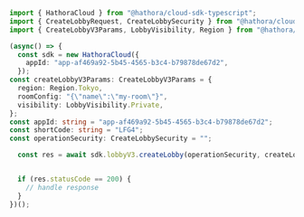 ```typescript CreateLobby.ts
import { HathoraCloud } from "@hathora/cloud-sdk-typescript";
import { CreateLobbyRequest, CreateLobbySecurity } from "@hathora/cloud-sdk-typescript/dist/sdk/models/operations";
import { CreateLobbyV3Params, LobbyVisibility, Region } from "@hathora/cloud-sdk-typescript/dist/sdk/models/shared";

(async() => {
  const sdk = new HathoraCloud({
    appId: "app-af469a92-5b45-4565-b3c4-b79878de67d2",
  });
const createLobbyV3Params: CreateLobbyV3Params = {
  region: Region.Tokyo,
  roomConfig: "{\"name\":\"my-room\"}",
  visibility: LobbyVisibility.Private,
};
const appId: string = "app-af469a92-5b45-4565-b3c4-b79878de67d2";
const shortCode: string = "LFG4";
const operationSecurity: CreateLobbySecurity = "";

  const res = await sdk.lobbyV3.createLobby(operationSecurity, createLobbyV3Params, appId, shortCode);


  if (res.statusCode == 200) {
    // handle response
  }
})();
```
